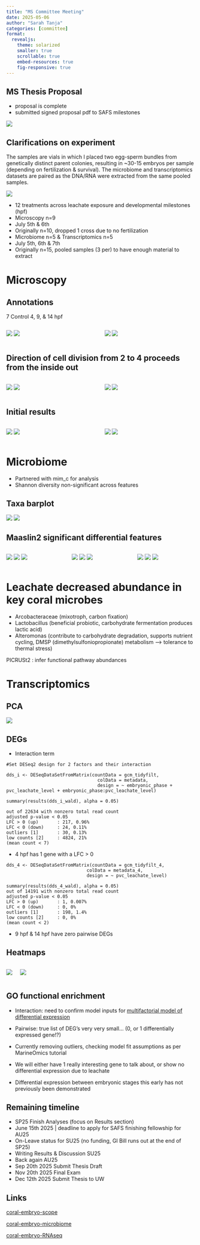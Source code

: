```yaml
---
title: "MS Committee Meeting"
date: 2025-05-06
author: "Sarah Tanja"
categories: [committee]
format: 
  revealjs: 
    theme: solarized
    smaller: true
    scrollable: true
    embed-resources: true
    fig-responsive: true
---
```


## MS Thesis Proposal

-   proposal is complete
-   submitted signed proposal pdf to SAFS milestones

![](proposal.jpg)

## Clarifications on experiment

::: notes
The samples are vials in which I placed two egg-sperm bundles from genetically distinct parent colonies, resulting in \~30-15 embryos per sample (depending on fertilization & survival). The microbiome and transcriptomics datasets are paired as the DNA/RNA were extracted from the same pooled samples.
:::

![](Experimental_Assay_Design.jpeg)

-   12 treatments across leachate exposure and developmental milestones (hpf)
-   Microscopy n=9
-   July 5th & 6th
-   Originally n=10, dropped 1 cross due to no fertilization
-   Microbiome n=5 & Transcriptomics n=5
-   July 5th, 6th & 7th
-   Originally n=15, pooled samples (3 per) to have enough material to extract

# Microscopy

## Annotations

7 Control 4, 9, & 14 hpf

::::: columns
::: {.column width="50%"}
![](7C4_4xstitch_00_anno.jpg) ![](7C9_001_anno.jpg)
:::

::: {.column width="50%"}
![](7C14_000_anno.jpg) ![](scope_csv.jpg)
:::
:::::

## Direction of cell division from 2 to 4 proceeds from the inside out

::::: columns
::: {.column width="50%"}
![](10H4_8.jpg) ![](10H4_21.jpg)
:::

::: {.column width="50%"}
![](10H4_10.jpg) ![](10M4_23.jpg)
:::
:::::

## Initial results

::::: columns
::: {.column width="50%"}
![](density_viable.png) ![](counts_viable_boxplot.png)
:::

::: {.column width="50%"}
![](proportion_stage_stackedbar.png) ![](proportion_status_stackedbar.png)
:::
:::::

# Microbiome

-   Partnered with mim_c for analysis
-   Shannon diversity non-significant across features

## Taxa barplot

![](level-7-bars.svg) ![](level-7-legend.svg)

## Maaslin2 significant differential features

:::::: columns
::: {.column width="30%"}
![](leachate_1.png) ![](leachate_2.png) ![](leachate_3.png)
:::

::: {.column width="30%"}
![](leachate_4.png) ![](leachate_5.png) ![](leachate_6.png)
:::

::: {.column width="30%"}
![](leachate_7.png) ![](leachate_8.png) ![](leachate_9.png)
:::
::::::

# Leachate decreased abundance in key coral microbes

-   Arcobacteraceae (mixotroph, carbon fixation)
-   Lactobacillus (beneficial probiotic, carbohydrate fermentation produces lactic acid)
-   Alteromonas (contribute to carbohydrate degradation, supports nutrient cycling, DMSP (dimethylsulfoniopropionate) metabolism --\> tolerance to thermal stress)

::: callout-important
PICRUSt2 : infer functional pathway abundances
:::

# Transcriptomics

## PCA

![](deg_pca.png)

## DEGs

-   Interaction term
```         
#Set DESeq2 design for 2 factors and their interaction

dds_i <- DESeqDataSetFromMatrix(countData = gcm_tidyfilt,
                                  colData = metadata,
                                  design = ~ embryonic_phase + pvc_leachate_level + embryonic_phase:pvc_leachate_level)
```

```
summary(results(dds_i_wald), alpha = 0.05)

out of 22634 with nonzero total read count
adjusted p-value < 0.05
LFC > 0 (up)       : 217, 0.96%
LFC < 0 (down)     : 24, 0.11%
outliers [1]       : 30, 0.13%
low counts [2]     : 4824, 21%
(mean count < 7)
```

- 4 hpf has 1 gene with a LFC > 0 
```
dds_4 <- DESeqDataSetFromMatrix(countData = gcm_tidyfilt_4,
                              colData = metadata_4,
                              design = ~ pvc_leachate_level)
```


```
summary(results(dds_4_wald), alpha = 0.05)
out of 14191 with nonzero total read count
adjusted p-value < 0.05
LFC > 0 (up)       : 1, 0.007%
LFC < 0 (down)     : 0, 0%
outliers [1]       : 198, 1.4%
low counts [2]     : 0, 0%
(mean count < 2)
```
 - 9 hpf & 14 hpf have zero pairwise DEGs

## Heatmaps

::::: columns
::: {.column-width="50%"}
![](deg_simple_heat.png)
:::

::: {.column-width="50%"}
![](deg_complex_heat.png)
:::
:::::

## GO functional enrichment

::: callout-important
-   Interaction: need to confirm model inputs for [multifactorial model of differential expression](https://marineomics.github.io/DGE_comparison_v2.html)
-   Pairwise:  true list of DEG's very very small... (0, or 1 differentially expressed gene!?)

-   Currently removing outliers, checking model fit assumptions as per MarineOmics tutorial

-   We will either have 1 really interesting gene to talk about, or show no differential expression due to leachate

-   Differential expression between embryonic stages this early has not previously been demonstrated
:::

## Remaining timeline

-   SP25 Finish Analyses (focus on Results section)
-   June 15th 2025 \| deadline to apply for SAFS finishing fellowship for AU25
-   On-Leave status for SU25 (no funding, GI Bill runs out at the end of SP25)
-   Writing Results & Discussion SU25
-   Back again AU25\
-   Sep 20th 2025 Submit Thesis Draft
-   Nov 20th 2025 Final Exam
-   Dec 12th 2025 Submit Thesis to UW

## Links

[coral-embryo-scope](https://github.com/sarahtanja/coral-embryo-scope)

[coral-embryo-microbiome](https://github.com/sarahtanja/coral-embryo-microbiome)

[coral-embryo-RNAseq](https://github.com/sarahtanja/coral-embryo-RNAseq)
